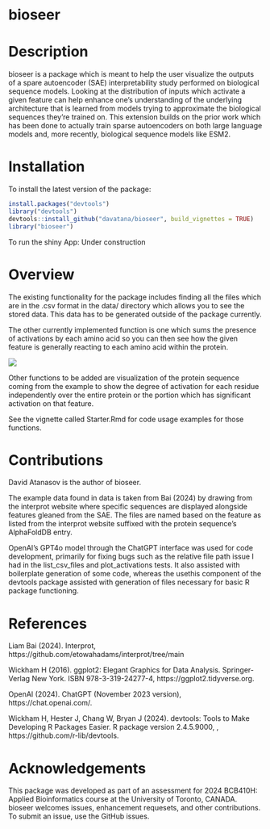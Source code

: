 # bioseer

# Description
bioseer is a package which is meant to help the user visualize the outputs of a spare autoencoder (SAE) interpretability study performed on biological sequence models. Looking at the distribution of inputs which activate a given feature can help enhance one's understanding of the underlying architecture that is learned from models trying to approximate the biological sequences they're trained on. This extension builds on the prior work which has been done to actually train sparse autoencoders on both large language models and, more recently, biological sequence models like ESM2.

# Installation
To install the latest version of the package:

```R
install.packages("devtools")
library("devtools")
devtools::install_github("davatana/bioseer", build_vignettes = TRUE)
library("bioseer")
```

To run the shiny App: Under construction

# Overview
The existing functionality for the package includes finding all the files which are in the .csv format in the data/ directory which allows you to see the stored data. This data has to be generated outside of the package currently.

The other currently implemented function is one which sums the presence of activations by each amino acid so you can then see how the given feature is generally reacting to each amino acid within the protein.

![](./inst/extdata/graph_1.png)

Other functions to be added are visualization of the protein sequence coming from the example to show the degree of activation for each residue independently over the entire protein or the portion which has significant activation on that feature.

See the vignette called Starter.Rmd for code usage examples for those functions.

# Contributions
David Atanasov is the author of bioseer.

The example data found in data is taken from Bai (2024) by drawing from the interprot website where specific sequences are displayed alongside features gleaned from the SAE. The files are named based on the feature as listed from the interprot website suffixed with the protein sequence's AlphaFoldDB entry.

OpenAI's GPT4o model through the ChatGPT interface was used for code development, primarily for fixing bugs such as the relative file path issue I had in the list_csv_files and plot_activations tests. It also assisted with boilerplate generation of some code, whereas the usethis component of the devtools package assisted with generation of files necessary for basic R package functioning.

# References
Liam Bai (2024). Interprot, https://github.com/etowahadams/interprot/tree/main

Wickham H (2016). ggplot2: Elegant Graphics for Data Analysis. Springer-Verlag New York. ISBN 978-3-319-24277-4, https://ggplot2.tidyverse.org.

OpenAI (2024). ChatGPT (November 2023 version), https://chat.openai.com/.

Wickham H, Hester J, Chang W, Bryan J (2024). devtools: Tools to Make Developing R Packages Easier. R package version 2.4.5.9000, , https://github.com/r-lib/devtools.

# Acknowledgements
This package was developed as part of an assessment for 2024 BCB410H: Applied Bioinformatics course at the University of Toronto, CANADA. bioseer welcomes issues, enhancement requesets, and other contributions. To submit an issue, use the GitHub issues.
